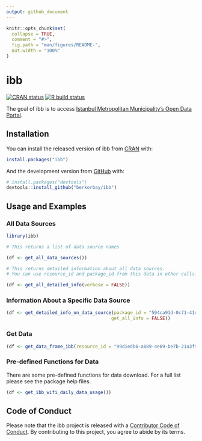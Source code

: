```yaml
---
output: github_document
---
```


<!-- README.md is generated from README.Rmd. Please edit that file -->

```r
knitr::opts_chunk$set(
  collapse = TRUE,
  comment = "#>",
  fig.path = "man/figures/README-",
  out.width = "100%"
)
```

# ibb

<!-- badges: start -->
[![CRAN status](https://www.r-pkg.org/badges/version/ibb)](https://CRAN.R-project.org/package=ibb)
[![R build status](https://github.com/berkorbay/ibb/workflows/R-CMD-check/badge.svg)](https://github.com/berkorbay/ibb/actions)
<!-- badges: end -->

The goal of ibb is to access [Istanbul Metropolitan Municipality's Open Data Portal](https://data.ibb.gov.tr/en/).

## Installation

You can install the released version of ibb from [CRAN](https://CRAN.R-project.org) with:

``` r
install.packages("ibb")
```

And the development version from [GitHub](https://github.com/) with:

``` r
# install.packages("devtools")
devtools::install_github("berkorbay/ibb")
```


## Usage and Examples

### All Data Sources

```r
library(ibb)

# This returns a list of data source names

(df <- get_all_data_sources())

# This returns detailed information about all data sources.
# You can use resource_id and package_id from this data in other calls.

(df <- get_all_detailed_info(verbose = FALSE))
```

### Information About a Specific Data Source

```r
(df <- get_detailed_info_on_data_source(package_id = "594ca91d-0c71-41da-b50a-c7cd30fab67a",
                                       get_all_info = FALSE))
```


### Get Data 
```r
(df <- get_data_frame_ibb(resource_id = "99d1edb6-a889-4e69-be7b-21a3f90101f1"))
```

### Pre-defined Functions for Data

There are some pre-defined functions for data download. For a full list please see the package help files.

```r
(df <- get_ibb_wifi_daily_data_usage())
```

## Code of Conduct

Please note that the ibb project is released with a [Contributor Code of Conduct](https://contributor-covenant.org/version/2/0/CODE_OF_CONDUCT.html). By contributing to this project, you agree to abide by its terms.
